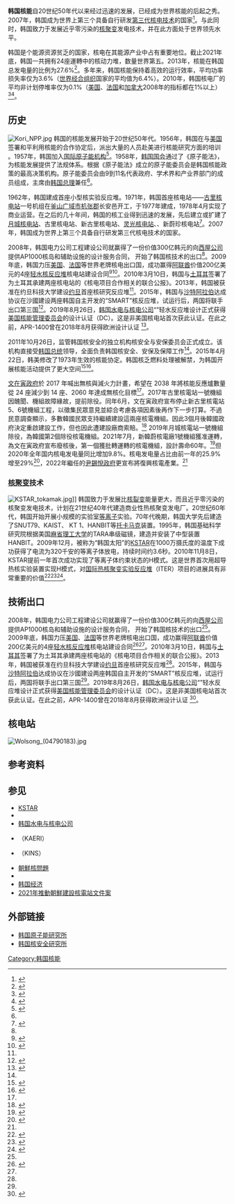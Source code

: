 {{韩国核电站位置地图}}
'''韩国核能'''自20世纪50年代以来经过迅速的发展，已经成为世界核能的后起之秀。2007年，韩国成为世界上第三个具备自行研发[[第三代核电技术|第三代核电技术]]的国家<ref name=star>{{cite web|url=http://news.xinhuanet.com/world/2010-04/10/c_1225892.htm|title=韩国：核电领域后起之秀|publisher=新华网|date=2010-04-10|deadurl=yes|archiveurl=https://web.archive.org/web/20100505010421/http://news.xinhuanet.com/world/2010-04/10/c_1225892.htm|archivedate=2010-05-05|access-date=2015-06-09}}</ref>。与此同时，韩国致力于发展近乎零污染的[[核聚变|核聚变]]发电技术，并在此方面处于世界领先水平。

韩国是个能源资源贫乏的国家，核电在其能源产业中占有重要地位。截止2021年底，韩国一共拥有24座運轉中的核动力堆，数量世界第五。2013年，核能在韩国总发电量的比例为27.6%<ref>{{cite web |url=http://www.sgcc.com.cn/xwzx/nyzx/2015/03/322946.shtml |title=《2014年全球核电综述》 |publisher=国家电网 |date=2015-03-12 |deadurl=yes |archiveurl=https://web.archive.org/web/20150617060837/http://www.sgcc.com.cn/xwzx/nyzx/2015/03/322946.shtml |archivedate=2015-06-17 |access-date=2015-06-09 }}</ref>。多年来，韩国核能保持着高效的运行效率，平均功率损失率仅为3.6%（[[经济合作与发展组织|世界经合组织]]国家的平均值为6.4%）。2010年，韩国核电厂的平均非计划停堆率仅为0.1%（[[美国|美国]]、[[法国|法国]]和[[加拿大|加拿大]]2008年的指标都在1%以上）<ref name=energy>{{cite web |url=http://www.china5e.com/news/news-882250-1.html |title=韩国核电“走出去”的历程及主要经验 |publisher=中国能源网 |date=2014-08-29 |access-date=2015-06-09 |archive-url=https://web.archive.org/web/20150617040624/http://www.china5e.com/news/news-882250-1.html |archive-date=2015-06-17 |dead-url=no }}</ref><ref>{{cite web |url=https://www.koreatimes.co.kr/www/common/printpreview.asp?categoryCode=291&newsIdx=64190 |title=Korea Boasts Global Competitiveness in Nuclear Tech |publisher=The Korea Times |accessdate=2015-06-08 |archive-url=https://web.archive.org/web/20150617040538/https://www.koreatimes.co.kr/www/common/printpreview.asp?categoryCode=291&newsIdx=64190 |archive-date=2015-06-17 |dead-url=no }}</ref>。

==历史==
[[File:Kori_NPP.jpg|thumb]]
韩国的核能发展开始于20世纪50年代。1956年，韩国在与[[美国|美国]]签署和平利用核能的合作协定后，派出大量的人员赴美进行核能研究方面的培训{{r|energy}} 。1957年，韩国加入[[国际原子能机构|国际原子能机构]]<ref>{{cite web |url=https://www.iaea.org/about/memberstates |title=Member States of the IAEA |publisher=International Atomic Energy Agency |accessdate=2015-06-08 |archive-url=https://web.archive.org/web/20150604171356/https://www.iaea.org/about/memberstates |archive-date=2015-06-04 |dead-url=no }}</ref>。1958年，[[韩国国会|韩国国会]]通过了《原子能法》，为核能发展提供了法规体系。根据《原子能法》成立的原子能委员会是韩国核能政策的最高决策机构。原子能委员会由9到11名代表政府、学术界和产业界部门的成员组成，主席由[[韩国总理|韩国总理]]兼任<ref name=energy />。

1962年，韩国建成首座小型核实验反应堆。1971年，韩国首座核电站——[[古里核电站|古里核电站]]一号机组在[[釜山广域市|釜山广域市]][[机张郡|机张郡]]长安邑开工，于1977年建成，1978年4月实现了商业运营。在之后的几十年间，韩国的核工业得到迅速的发展，先后建立或扩建了[[月城核电站|月城核电站]]、古里核电站、新古里核电站、[[灵光核电站|灵光核电站]]、{{link-ko|蔚珍核电站|한울원자력발전소}}、新蔚珍核电站<ref>{{cite web |url=http://uzone.univs.cn/news2_2008_401530.html |title=韩国核电档案 |publisher=教育部中国大学生在线网 |date=2012-10-17 |access-date=2015-06-09 |archive-url=https://web.archive.org/web/20150610131206/http://uzone.univs.cn/news2_2008_401530.html |archive-date=2015-06-10 |dead-url=yes }}</ref>。2007年，韩国成为世界上第三个具备自行研发第三代核电技术的国家{{r|star}}。

2008年，韩国电力公司工程建设公司就赢得了一份价值300亿韩元的向[[西屋公司|西屋公司]]提供AP1000核岛和辅助设施的设计服务合同， 开始了韩国核技术的出口<ref name=energy />。2009年底，韩国力压[[美国|美国]]、[[法国|法国]]等世界老牌核电出口国，成功赢得[[阿联酋|阿联酋]]价值200亿美元的4座[[轻水核反应堆|轻水核反应堆]]核电站建设合同<ref>{{cite web|url=http://news.xinhuanet.com/world/2010-01/13/content_12805426.htm|title=综述：韩国欲打造世界核电大国|publisher=新华网|date=2010-01-13|deadurl=yes|archiveurl=https://web.archive.org/web/20100405060218/http://news.xinhuanet.com/world/2010-01/13/content_12805426.htm|archivedate=2010-04-05}}</ref><ref name="#1">{{cite web |url=http://www.chinadaily.com.cn/hqgj/2009-12/28/content_9235515.htm |title=韩国在阿联酋签订200多亿美元核电站建设协议 |publisher=中国日报 |date=2009-12-28 |access-date=2015-06-09 |archive-url=https://web.archive.org/web/20150611192612/http://www.chinadaily.com.cn/hqgj/2009-12/28/content_9235515.htm |archive-date=2015-06-11 |dead-url=no }}</ref>。2010年3月10日，韩国与[[土耳其|土耳其]]签署了为土耳其承建两座核电站的《核电项目合作相关的联合公报》。2013年，韩国被获准在约旦科技大学建设[[约旦|约旦]]首座核研究反应堆<ref name=energy />。2015年，韩国与[[沙特阿拉伯|沙特阿拉伯]]达成协议在沙國建设两座韩国自主开发的“SMART”核反应堆，试运行后，两国将联手出口第三国<ref name="#2">{{cite web |url=http://www.chinanews.com/gj/2015/03-04/7101218.shtml |title=韩国将耗资20亿美元在沙特建设核电站 |publisher=中国新闻网 |date=2015-03-04 |access-date=2015-06-09 |archive-url=https://web.archive.org/web/20150611205030/http://www.chinanews.com/gj/2015/03-04/7101218.shtml |archive-date=2015-06-11 |dead-url=no }}</ref>。2019年8月26日，[[韩国水电与核电公司|韩国水电与核电公司]]“{{link-en|APR1400|APR-1400}}”轻水反应堆设计正式获得[[美国核能管理委员会|美国核能管理委员会]]的设计认证（DC）。这是非美国核电站首次获此认证。在此之前，APR-1400曾在2018年8月获得欧洲设计认证 <ref>{{cite news |url=https://www.neimagazine.com/news/newskoreas-apr-1400-certified-by-us-nrc-7394431 |title=Korea’s APR-1400 certified by US NRC |publisher=Nuclear Engineering International |date=2019-09-02|archive-url=https://web.archive.org/web/20190916080254/https://www.neimagazine.com/news/newskoreas-apr-1400-certified-by-us-nrc-7394431 |archive-date=2019-09-16 |dead-url=no }}</ref>。

2011年10月26日，监管韩国核安全的独立机构核安全与安保委员会正式成立。该机构直接受[[韩国总统|韩国总统]]领导，全面负责韩国核安全、安保及保障工作<ref name=energy />。2015年4月22日，韩美修改了1973年生效的核能协定。韩国核乏燃料处理被解禁，为韩国开展核能活动提供了更大空间<ref>{{cite web |url=http://www.chinanews.com/gj/2015/04-22/7226813.shtml |title=韩美修改核能协定 为韩国核乏燃料处理解禁 |publisher=中国新闻网 |date=2015-04-22 |access-date=2015-06-09 |archive-url=https://web.archive.org/web/20150723100221/http://www.chinanews.com/gj/2015/04-22/7226813.shtml |archive-date=2015-07-23 |dead-url=no }}</ref><ref>{{cite web |url=http://world.newssc.org/system/20150422/000557748.html |title=韩美签署新原子能协定 有效期从41年缩短为20年 |publisher=中国新闻网 |date=2015-04-22 |access-date=2015-06-09 |archive-url=https://web.archive.org/web/20150720100700/http://world.newssc.org/system/20150422/000557748.html |archive-date=2015-07-20 |dead-url=yes }}</ref>。

[[文在寅政府|文在寅政府]]於 2017 年喊出無核與減火力計畫，希望在 2038 年將核能反應爐數量從 24 座減少到 14 座、2060 年達成無核化目標<ref name=":0" />。2017年古里核電站一號機組因醜聞、機組故障緣故，提前除役。同年6月，文在寅政府宣布停止新古里核電站5、6號機組工程，以徵集民眾意見並綜合考慮各項因素後再作下一步打算。不過民意調查顯示，多數韓國民眾支持繼續建設這兩座核電機組。因此3個月後韓國政府決定重啟建設工作，但也因此遭建設廠商索賠。<ref>{{Cite web|title=韩国核电站项目被叫停 承包商索赔千亿韩元-新华网|url=http://m.xinhuanet.com/world/2017-12/05/c_129756162.htm|access-date=2021-11-21|date=2017-12-05|last=刘梦姣|work=m.xinhuanet.com|publisher=新华网}}</ref> 2019年月城核電站一號機組除役，為韓國第2個除役核電機組。2021年7月，新韓蔚核電廠1號機組獲准運轉，為文在寅政府宣布廢核後，第一個獲批轉運轉的核電機組，設計壽命60年。<ref>{{Cite web|title=韩新韩蔚核电站一号机组获准运转|url=https://cn.yna.co.kr/view/ACK20210709006800881|access-date=2021-11-21|date=2021-07-09|last=윤홍경|work=韩联社|language=zh}}</ref>但2020年全年国内核电发电量同比增加9.8%。核电发电量占比由前一年的25.9%增至29%<ref>{{Cite web|title=韩国去年近三成电力来自核能|url=https://cn.yna.co.kr/view/ACK20210216005100881|accessdate=2021-03-19|date=2021-02-20|last=유우안|work=韩联社（韩国联合通讯社）|language=zh|archive-url=https://web.archive.org/web/20210414055155/https://cn.yna.co.kr/view/ACK20210216005100881|archive-date=2021-04-14|dead-url=no}}</ref>，2022年繼任的[[尹錫悅政府|尹錫悅政府]]更宣布將復興核電產業。<ref name=":1" />

=== [[核聚变|核聚变]]技术 ===
[[File:KSTAR_tokamak.jpg|thumb]]]]
韩国致力于发展比[[核裂变|核裂变]]能量更大，而且近乎零污染的核聚变发电技术，计划在21世纪40年代建造商业性热核聚变发电厂。20世纪60年代，韩国开始开展小规模的实验室[[等离子|等离子]]实验。70年代晚期，韩国大学先后建造了SNUT79、KAIST、 KT 1、HANBIT等[[托卡马克|托卡马克]]装置。1995年，韩国基础科学研究院根据美国[[麻省理工大学|麻省理工大学]]的TARA串级磁镜，建造并安装了中型装置HANBIT。2009年12月，被称为“韩国太阳”的[[KSTAR|KSTAR]]在1000万摄氏度的温度下成功获得了电流为320千安的等离子体放电，持续时间约3.6秒。2010年11月8日，KSTAR提前一年首次成功实现了等离子体约束状态的H模式。这是世界首次用超导热核实验装置实现H模式，对[[国际热核聚变实验反应堆|国际热核聚变实验反应堆]]（ITER）项目的进展具有非常重要的价值<ref>{{cite web |url= http://kejichu.sjtu.edu.cn/info/1012/5943.htm |title= 韩超导装置首次实现高能量模式 |publisher= 上海交通大学 |date= 2010-11-26 |deadurl= yes |archiveurl= https://web.archive.org/web/20150715114559/http://kejichu.sjtu.edu.cn/info/1012/5943.htm |archivedate= 2015-07-15 }}</ref><ref name="韩联社">{{cite web |url=http://chinese.yonhapnews.co.kr/techscience/2009/12/09/8400000000ACK20091209002500881.HTML |title=热核聚变研究设备KSTAR实现超标 |publisher=韩联社 |date=2009-12-09 |access-date=2015-07-15 |archive-url=https://web.archive.org/web/20150715184101/http://chinese.yonhapnews.co.kr/techscience/2009/12/09/8400000000ACK20091209002500881.HTML |archive-date=2015-07-15 |dead-url=no }}</ref><ref name="现状">{{cite journal |url=http://www.globesci.com/fileup/PDF/20140224.pdf |title=韩国的核聚变研究现状及发展战略 |author=康卫红 |journal=《世界科技研究与发展》 |date=2014年第36卷第2期 |access-date=2015-07-15 |archive-url=https://web.archive.org/web/20150715110534/http://www.globesci.com/fileup/PDF/20140224.pdf |archive-date=2015-07-15 |dead-url=no }}</ref>。

== 技術出口 ==
2008年，韩国电力公司工程建设公司就赢得了一份价值300亿韩元的向[[西屋公司|西屋公司]]提供AP1000核岛和辅助设施的设计服务合同， 开始了韩国核技术的出口<ref name="energy" />。2009年底，韩国力压[[美国|美国]]、[[法国|法国]]等世界老牌核电出口国，成功赢得[[阿联酋|阿联酋]]价值200亿美元的4座[[轻水核反应堆|轻水核反应堆]]核电站建设合同<ref>{{cite web|url=http://news.xinhuanet.com/world/2010-01/13/content_12805426.htm|title=综述：韩国欲打造世界核电大国|publisher=新华网|date=2010-01-13|deadurl=yes|archiveurl=https://web.archive.org/web/20100405060218/http://news.xinhuanet.com/world/2010-01/13/content_12805426.htm|archivedate=2010-04-05|access-date=2015-06-09}}</ref><ref name="#1"/>。2010年3月10日，韩国与[[土耳其|土耳其]]签署了为土耳其承建两座核电站的《核电项目合作相关的联合公报》。2013年，韩国被获准在约旦科技大学建设[[约旦|约旦]]首座核研究反应堆<ref name="energy" />。2015年，韩国与[[沙特阿拉伯|沙特阿拉伯]]达成协议在沙國建设两座韩国自主开发的“SMART”核反应堆，试运行后，两国将联手出口第三国<ref name="#2"/>。2019年8月26日，[[韩国水电与核电公司|韩国水电与核电公司]]“{{link-en|APR1400|APR-1400}}”轻水反应堆设计正式获得[[美国核能管理委员会|美国核能管理委员会]]的设计认证（DC）。这是非美国核电站首次获此认证。在此之前，APR-1400曾在2018年8月获得欧洲设计认证 <ref>{{cite news |url=https://www.neimagazine.com/news/newskoreas-apr-1400-certified-by-us-nrc-7394431 |title=Korea’s APR-1400 certified by US NRC |publisher=Nuclear Engineering International |date=2019-09-02 |archive-url=https://web.archive.org/web/20190916080254/https://www.neimagazine.com/news/newskoreas-apr-1400-certified-by-us-nrc-7394431 |archive-date=2019-09-16 |dead-url=no |accessdate=2019-09-16 }}</ref>。

==核电站==
[[File:Wolsong_(04790183).jpg|thumb]]
{{韓國核電站列表}}

==参考资料==
{{Reflist|2|refs=<ref name=":0">{{Cite web|title=南韓與核電、燃煤的愛恨糾葛，邁向綠能之路尚漫長|url=https://technews.tw/2019/08/23/coal-and-nuclear-power-in-south-korea/|accessdate=2021-03-19|date=2019-08-23|work=TechNews 科技新報|language=zh-TW|archive-date=2021-04-14|archive-url=https://web.archive.org/web/20210414055151/https://technews.tw/2019/08/23/coal-and-nuclear-power-in-south-korea/|dead-url=no}}</ref>
<ref name=":1">{{Cite web |last= |date=2022-06-24 |title=批前朝去核電「愚蠢」 南韓總統尹錫悅要復興核電產業 |url=https://udn.com/news/story/6809/6412339 |url-status=live |website=聯合新聞網 |language= |archive-url=https://web.archive.org/web/20220627193517/https://udn.com/news/story/6809/6412339 |archive-date=2022-06-27 |access-date=2022-06-28}}</ref>
}}

==参见==
{{portal box|大韓民國|核技术|能源}}
*[[KSTAR|KSTAR]]
*{{link-en|韩国反核运动|Anti-nuclear movement in South Korea}}
*[[韩国水电与核电公司|韩国水电与核电公司]]
*{{link-ko|韩国原子能研究院|한국원자력연구원}}（KAERI）
*{{link-ko|韩国核安全技術院|한국원자력안전기술원}}（KINS）
*[[朝鮮核問題|朝鮮核問題]]
*{{Link-en|韓國能源|Energy in South Korea}}
*[[韩国经济|韩国经济]]
*[[2021年推動朝鮮建設核電站文件案|2021年推動朝鮮建設核電站文件案]]

==外部链接==
*[http://www.kaeri.re.kr:8080/english/ 韩国原子能研究所] {{Wayback|url=http://www.kaeri.re.kr:8080/english/ |date=20170424082325 }}
*[http://www.kins.re.kr/en/ 韩国核安全研究所] {{Wayback|url=http://www.kins.re.kr/en/ |date=20210414055307 }}

{{韩国主题}}
 {{亚洲题目|核能}}

[[Category:韩国核能|Category:韩国核能]]